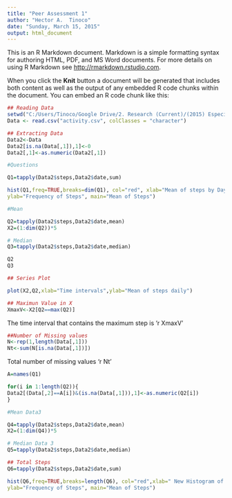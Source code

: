 ```yaml
---
title: "Peer Assessment 1"
author: "Hector A.  Tinoco"
date: "Sunday, March 15, 2015"
output: html_document
---
```


This is an R Markdown document. Markdown is a simple formatting syntax for authoring HTML, PDF, and MS Word documents. For more details on using R Markdown see <http://rmarkdown.rstudio.com>.

When you click the **Knit** button a document will be generated that includes both content as well as the output of any embedded R code chunks within the document. You can embed an R code chunk like this:

```r
## Reading Data
setwd("C:/Users/Tinoco/Google Drive/2. Research (Current)/(2015) Especialization in Data Science_/5. Reproducible Research/Week 2/repdata-data-activity")  
Data <- read.csv("activity.csv", colClasses = "character")

## Extracting Data
Data2<-Data
Data2[is.na(Data[,1]),1]<-0
Data2[,1]<-as.numeric(Data2[,1])

#Questions

Q1=tapply(Data2$steps,Data2$date,sum)

hist(Q1,freq=TRUE,breaks=dim(Q1), col="red", xlab="Mean of steps by Day",
ylab="Frequency of Steps", main="Mean of Steps")

#Mean

Q2=tapply(Data2$steps,Data2$date,mean)
X2=(1:dim(Q2))*5

# Median
Q3=tapply(Data2$steps,Data2$date,median)

Q2
Q3

```


```r

## Series Plot

plot(X2,Q2,xlab="Time intervals",ylab="Mean of steps daily")

## Maximun Value in X
XmaxV<-X2[Q2==max(Q2)]


```
The time interval that contains the maximum step is 'r XmaxV'

```r
##Number of Missing values
N<-rep(1,length(Data[,1]))
Nt<-sum(N[is.na(Data[,1])])

```
Total number of missing values 'r Nt'

```r


A=names(Q1)

for(i in 1:length(Q2)){
Data2[(Data[,2]==A[i])&(is.na(Data[,1])),1]<-as.numeric(Q2[i])
}

#Mean Data3

Q4=tapply(Data2$steps,Data2$date,mean)
X2=(1:dim(Q4))*5

# Median Data 3
Q5=tapply(Data2$steps,Data2$date,median)

## Total Steps
Q6=tapply(Data2$steps,Data2$date,sum)

hist(Q6,freq=TRUE,breaks=length(Q6), col="red",xlab=" New Histogram of Means of steps by Day",
ylab="Frequency of Steps", main="Mean of Steps")

```


